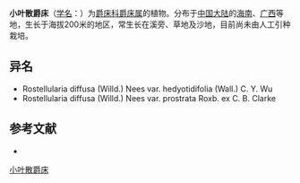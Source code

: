 {{Speciesbox
| name = 小叶散爵床
| status = 
| status_system = 
| image = 
| genus = Rostellularia
| species = diffusa
| authority = (Willd.) Nees
| subdivision_ranks =[[变种|变种]]
| subdivision =
* 小叶散爵床 ''R. d.'' var. ''diffusa''
* [[耳叶散爵床|耳叶散爵床]] ''R. d.'' var. ''hedyotidifolia''
* 小叶散爵床 ''R. d.'' var. ''prostrata''
}}

'''小叶散爵床'''（[[学名|学名]]：{{lang|la|''Rostellularia diffusa''}}）为[[爵床科|爵床科]][[爵床属|爵床属]]的植物。分布于[[中国大陆|中国大陆]]的[[海南|海南]]、[[广西|广西]]等地，生长于海拔200米的地区，常生长在溪旁、草地及沙地，目前尚未由人工引种栽培。

== 异名 ==
* Rostellularia diffusa (Willd.) Nees var. hedyotidifolia (Wall.) C. Y. Wu
* Rostellularia diffusa (Willd.) Nees var. prostrata Roxb. ex C. B. Clarke

== 参考文献 ==
<div class="references-small">
* {{cite web| url =http://www.bioinfo.cn/db05/KmzwSpecies.php?action=view&id=751| title =小叶散爵床（原变种）| work =《中国高等植物数据库全库》| publisher =中国科学院微生物研究所| author =昆明植物研究所| accessdate =2009-02-21| deadurl =yes| archiveurl =https://web.archive.org/web/20160305015115/http://www.bioinfo.cn/db05/KmzwSpecies.php?action=view&id=751| archivedate =2016-03-05}}
</div>
{{Taxonbar|from=Q10958144}}

[[Category:爵床属|小叶散爵床]]


{{植物小作品}}